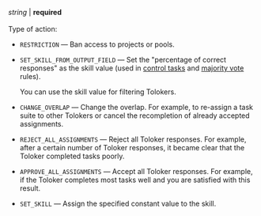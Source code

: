 _string_ \| **required**<br/><br/>Type of action:

- `RESTRICTION` — Ban access to projects or pools.
- `SET_SKILL_FROM_OUTPUT_FIELD` — Set the "percentage of correct responses" as the skill value (used in [control tasks](/docs/api/goldenset) and [majority vote](/docs/api/mv) rules).

    You can use the skill value for filtering Tolokers.

- `CHANGE_OVERLAP` — Change the overlap. For example, to re-assign a task suite to other Tolokers or cancel the recompletion of already accepted assignments.

- `REJECT_ALL_ASSIGNMENTS` — Reject all Toloker responses. For example, after a certain number of Toloker responses, it became clear that the Toloker completed tasks poorly.

- `APPROVE_ALL_ASSIGNMENTS` — Accept all Toloker responses. For example, if the Toloker completes most tasks well and you are satisfied with this result.

- `SET_SKILL` — Assign the specified constant value to the skill.